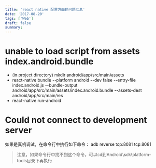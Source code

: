 ```yaml
---
title: 'react native 配置方面的问题汇总'
date: '2017-08-20'
tags: ['Web']
draft: false
summary: 
---
```


# unable to load script from assets index.android.bundle
* (in project directory) mkdir android/app/src/main/assets
* react-native bundle --platform android --dev false --entry-file index.android.js --bundle-output android/app/src/main/assets/index.android.bundle --assets-dest android/app/src/main/res
* react-native run-android

# Could not connect to development server
如果是真机调试，在命令行中执行如下命令：
adb reverse tcp:8081 tcp:8081
> 注意，如果命令行中找不到这个命令，可以cd到Android\sdk\platform-tools目录下再执行